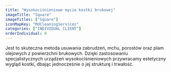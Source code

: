 ```yaml
---
title: "Wysokociśnieniowe mycie kostki brukowej"
imageTitle: "Square"
imageTitles: ["Square"]
iconMapKey: "MdCleaningServices"
categories: ["INDIVIDUAL_CLIENT"]
orderIndividual: 8
---
```


Jest to skuteczna metoda usuwania zabrudzeń, mchu, porostów oraz plam olejowych z&nbsp;powierzchni brukowych. Dzięki zastosowaniu specjalistycznych urządzeń wysokociśnieniowych przywracamy estetyczny wygląd kostki, dbając jednocześnie o&nbsp;jej strukturę i&nbsp;trwałość.
